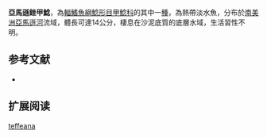 {{Speciesbox
| name = 亞馬遜銼甲鯰
| image =  
| image_width = 250px
| image_caption = 
| status = NE
| status_system = IUCN3.1
| genus = Rineloricaria
| species = teffeana
| authority = [[Steindachner|Steindachner]], 1879
| synonyms = *''Loricaria teffeana'',Steindachner, 1879
*''Hemiloricaria teffeana'',Steindachner, 1879
}}

'''亞馬遜銼甲鯰'''，為[[輻鰭魚綱|輻鰭魚綱]][[鯰形目|鯰形目]][[甲鯰科|甲鯰科]]的其中一[[種|種]]，為熱帶淡水魚，分布於[[南美洲|南美洲]][[亞馬遜河|亞馬遜河]]流域，體長可達14公分，棲息在沙泥底質的底層水域，生活習性不明。
==参考文献==
*{{FishBase_species|genus=Rineloricaria|species=teffeana|year=2014|month=12}}

== 扩展阅读 ==
{{refbegin}}
{{wikispecies-inline|Rineloricaria teffeana|亞馬遜銼甲鯰}}
{{refend}}
{{Taxonbar|from=Q609181}}

[[Category:銼甲鯰屬|teffeana]]